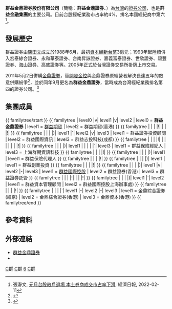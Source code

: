 {{Infobox Company
| company_name = 群益金鼎證券股份有限公司
| company_name_en = Capital Securities Corporation
| company_logo = 
| company_type = [[股份有限公司|股份有限公司]]
| company_slogan = 
| local_code_name = TW
| local_code = 22956035
| traded_as = {{twse|6005}}
| trading_name = 群益證券
| predecessor = 群益證券股份有限公司
| foundation = {{Start date and age|1988|6|21}}
| founder = [[陳田文|陳田文]]
| location = {{ROC-TWN}}<br />[[台北市|台北市]][[松山區_(臺北市)|松山區]][[民生東路三段|民生東路三段]]156號14樓之3
| area_served = [[台灣|台灣]]
| key_people = 董事長：王濬智<br />總經理：賈中道
| industry = 金融業
| products = 
| capital = [[新台幣|新台幣]]217.09億元
| revenue = 
| operating_income = 
| profit = 
| market_value = 
| num_employees = 
| P/E ratio = 
| earnings per share = 
| Net asset value = 
| accounting_period = 
| parent = 
| divisions = 
| major_shareholder = 富鼎投資 (3.52%)<br/>寶座投資 (3.50%)<br/>寶盛投資 (3.33%)<br/>泰盛投資 (3.29%)<br/>宏泰人壽 (3.17%)<br/>宏佳投資 (2.98%)
| subsid = 群益期貨<br />群益證券投資顧問<br />群益保險經紀人<br />群益保險代理人<br />群益創業投資<br />群益國際控股<br / >群益證券(香港)
| homepage = [http://www.capital.com.tw/ www.capital.com.tw]
| footnotes = 
}}
'''群益金鼎證券股份有限公司'''（簡稱：'''群益金鼎證券'''、{{twse|6005}}）為[[台灣|台灣]]的[[證券公司|證券公司]]，也是'''群益金融集團'''的主要公司。目前台股經紀業務市占率約4%，排名本國經紀商中第六<ref>張瀞文, [https://udn.com/news/story/7239/6092612 元月台股散戶退場 本土券商成交市占率下滑], 經濟日報, 2022-02-11</ref>。

==發展歷史==

群益證券由[[陳田文|陳田文]]成立於1988年6月，最初[[資本額|資本額]][[新台幣|新台幣]]3億元；1993年起陸續併入宏泰綜合證券、永和華泰證券、台南昇詠證券、嘉義富泰證券、世欣證券、碧豐證券、海山證券、高盛證券等。2005年正式於台灣證券交易所掛牌上市交易。

2011年5月2日併購[[金鼎證券|金鼎證券]]，替[[開發金控|開發金控]]與金鼎證券原經營者解決長達五年的敵意併購紛爭<ref>{{cite news| author=鄒秀明| title=金鼎證花落群益　辜仲[[File:Yíng.svg|text-bottom]] 張平沼 解套| accessdate=2013-01-08| newspaper=聯合報| date=2010-07-27}}</ref>，並於同年9月更名為'''群益金鼎證券'''，當時成為台灣經紀業務排名第四的證券公司。<ref>{{cite news| author=陳建彰| title=群益證併金鼎證 登第4大 持股逾9成 最快明年2月完成簡易合併| url=http://www.appledaily.com.tw/appledaily/article/finance/20101123/32981639| accessdate=2013-01-08| newspaper=蘋果日報| date=2010-11-23| archive-date=2012-11-04| archive-url=https://web.archive.org/web/20121104104302/http://www.appledaily.com.tw/appledaily/article/finance/20101123/32981639| dead-url=no}}</ref>

== 集團成員 ==
{{ familytree/start }}
{{ familytree | level0 |v| level1 |v| level2 | level0 = '''群益金鼎證券''' | level1  = [[群益期貨|群益期貨]] | level2 = 群益期貨(香港) }}
{{ familytree | | | |!| | | |!| }}
{{ familytree | | | |)| level1 |`| level2 |v| level3 | level1 = 群益證券投資顧問 | level2 = 群益國際資訊 | level3 = 群益志投科技(成都) }}
{{ familytree | | | |!| | | | | | | |!| }}
{{ familytree | | | |)| level1 | | | | |`| level3 | level1 = 群益保險經紀人 | level3 = 上海群期資訊科技 }}
{{ familytree | | | |!| }}
{{ familytree | | | |)| level1 | level1 = 群益保險代理人 }}
{{ familytree | | | |!| }}
{{ familytree | | | |)| level1 | level1 = 群益創業投資 }}
{{ familytree | | | |!| }}
{{ familytree | | | |)| level1 |v| level2 |-| level3 |  level1 = [[群益國際控股|群益國際控股]] | level2 = 群益證券(香港) | level3 = 群益證券託管 }}
{{ familytree | | | |!| | | |!| }}
{{ familytree | | | |)| level1 |`| level2 | level1 = 群益資本管理顧問 | level2 = 群益國際控股上海辦事處) }}
{{ familytree | | | |!| }}
{{ familytree | | | |`| level1 |-| level2 |-| level3 | level1 = 金鼎綜合證券(維京) | level2 = 金鼎綜合證券(香港) | level3 = 金鼎資本(香港) }}
{{ familytree/end }}

==參考資料==
{{Reflist}}

==外部連結==
*[http://www.capital.com.tw/ 群益金鼎證券] {{Wayback|url=http://www.capital.com.tw/ |date=20120211131009 }}
*{{facebook|CapitalWealthGod|群益金鼎證券}}
{{宏泰集團}}

[[Category:1988年成立的公司|C群]]
[[Category:總部位於臺北市信義區的工商業機構|C群]]
[[Category:臺灣證券交易所上市公司|6]]
[[Category:臺灣的證券公司|C群]]